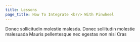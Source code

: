```yaml
---
title: Lessons
page_title: How To Integrate <br/> With Pinwheel
---
```

Donec sollicitudin molestie malesda. Donec sollitudin molestie <br /> malesuada Mauris pellentesque nec egestas non nisi Cras
